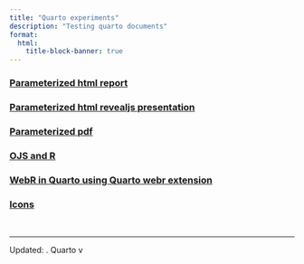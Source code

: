 ```yaml
---
title: "Quarto experiments"
description: "Testing quarto documents"
format:
  html:
    title-block-banner: true
---
```


### [Parameterized html report](documents/report/index.qmd)
### [Parameterized html revealjs presentation](documents/revealjs/index.qmd)
### [Parameterized pdf](documents/pdf/index.pdf)
### [OJS and R](documents/ojs/index.qmd)
### [WebR in Quarto using Quarto webr extension](documents/webr/index.qmd)
### [Icons](documents/icons/index.qmd)

<br>

---

Updated: <?lua.date?>. Quarto v<?quarto.version?>

